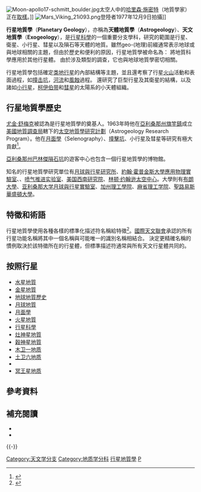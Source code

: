 [[File:Moon-apollo17-schmitt_boulder.jpg|thumb]]太空人中的[[哈里森·施密特|哈里森·施密特]]（地質學家）正在[[月岩|取樣]]。]]
[[File:Mars_Viking_21i093.png|thumb]]登陸者1977年12月9日拍攝]]
{{doubleimage|right|Huygens surface color.jpg|150|Huygens_surface_color_sr.jpg|150|[[ESA|ESA]][[惠更斯號|惠更斯號]]探測器在2005年1月14日登陸[[土衛六|土衛六]]後拍攝的第一張照片—比火星更遠天體表面的唯一圖像。|相同的圖像與對比度增強}}

'''行星地質學'''（'''Planetary Geology'''），亦稱為'''天體地質學'''（'''Astrogeology'''）、'''天文地質學'''（'''Exogeology'''），是[[行星科學|行星科學]]的一個重要分支學科，研究的範圍是行星、衛星、小行星、彗星以及隕石等天體的地質。雖然geo-(地理)前綴通常表示地球或與地球相關的主題，但由於歷史和便利的原因，行星地質學被命名為： 將地質科學應用於其他行星體。 由於涉及類型的調查，它也與地球地質學密切相關。

行星地質學包括確定[[类地行星|类地行星]]的內部結構等主題，並且還考察了行星[[火山|火山]]活動和表面過程，如[[撞击坑|撞击坑]]，[[河流作用|河流]]和[[風蝕|風蝕]]過程。 還研究了巨型行星及其衛星的結構，以及諸如[[小行星|小行星]]，[[柯伊伯带|柯伊伯带]]和[[彗星|彗星]]的太陽系的小天體組織。

== 行星地質學歷史 ==
[[尤金·舒梅克|尤金·舒梅克]]被認為是行星地質學的奠基人。1963年時他在[[亞利桑那州|亞利桑那州]][[弗拉格斯塔夫_(亞利桑那州)|旗竿鎮]]成立[[美國地質調查局|美國地質調查局]]轄下的[[太空地質學研究計劃|太空地質學研究計劃]]（Astrogeology Research Program）。他在[[月面學|月面學]]（Selenography）、[[撞擊坑|撞擊坑]]、小行星及彗星等研究有極大貢獻<ref name=Chapman>{{cite web|last=Chapman|first=Mary G.|title=Gene Shoemaker - Founder of Astrogeology|url=https://astrogeology.usgs.gov/rpif/Gene-Shoemaker|publisher=USGS|accessdate=21 May 2012|archive-date=2018-09-04|archive-url=https://web.archive.org/web/20180904175222/https://astrogeology.usgs.gov/rpif/Gene-Shoemaker|dead-url=no}}</ref>。

[[亞利桑那州|亞利桑那州]][[巴林傑隕石坑|巴林傑隕石坑]]的遊客中心也包含一個行星地質學的博物館。

知名的行星地質學研究單位有[[月球與行星研究所|月球與行星研究所]]、[[約翰·霍普金斯大學應用物理實驗室|約翰·霍普金斯大學應用物理實驗室]]、{{link-en|行星科學研究所|Planetary Science Institute}}、[[喷气推进实验室|喷气推进实验室]]、[[美国西南研究院|美国西南研究院]]、[[林顿·约翰逊太空中心|林顿·约翰逊太空中心]]。大學則有[[布朗大學|布朗大學]]、[[亚利桑那大学|亚利桑那大学]][[月球與行星實驗室|月球與行星實驗室]]、[[加州理工學院|加州理工學院]]、[[麻省理工学院|麻省理工学院]]、[[聖路易斯華盛頓大學|聖路易斯華盛頓大學]]。

== 特徵和術語 ==
{{See also|行星體系命名法}}
行星地質學使用各種各樣的標準化描述符名稱給特徵<ref name=USGS>{{Cite web |url=http://planetarynames.wr.usgs.gov/DescriptorTerms |title=存档副本 |access-date=2017-10-19 |archive-date=2013-12-10 |archive-url=https://web.archive.org/web/20131210035813/http://planetarynames.wr.usgs.gov/DescriptorTerms |dead-url=no }}</ref>。[[國際天文聯會|國際天文聯會]]承認的所有行星功能名稱將其中一個名稱與可能唯一的識別名稱相結合。 決定更精確名稱的慣例取決於該特徵所在的行星體，但標準描述符通常與所有天文行星體共同的。

== 按照行星 ==
{{colbegin}}
* [[水星地質|水星地質]]
* [[金星地質|金星地質]]
* [[地球地質歷史|地球地質歷史]]
* [[月球地質|月球地質]]
* [[月面學|月面學]]
* [[火星地質|火星地質]]
* [[行星科學|行星科學]]
* [[灶神星#地質|灶神星地質]]
* [[穀神星地質|穀神星地質]]
* [[木卫一#結構|木卫一地质]]
* [[土卫六#表面特征|土卫六地质]]
* {{le|冥卫一地质|Geology of Charon}}
* [[冥王星地质|冥王星地质]]
{{colend}}

== 參考資料 ==
{{reflist}}

== 補充閱讀 ==
* {{cite book | author=J. F. Bell III, B. A. Campbell, M. S. Robinson | title=Remote Sensing for the Earth Sciences: Manual of Remote Sensing | publisher=John Wiley & Sons | edition=3rd | year=2004 | url=http://marswatch.tn.cornell.edu/rsm.html | accessdate=2006-08-23 | deadurl=yes | archiveurl=https://web.archive.org/web/20150924053145/http://marswatch.tn.cornell.edu/rsm.html | archivedate=2015-09-24 }}
* {{cite web | last = Roberge | first = Aki | date = 1998-04-21 | url = http://www.dtm.ciw.edu/akir/Seminar/internal.html | title = The Planets After Formation | publisher = Department of Terrestrial Magnetism | accessdate = 2006-08-23 | deadurl = yes | archiveurl = https://web.archive.org/web/20060813092601/http://www.dtm.ciw.edu/akir/Seminar/internal.html | archivedate = 2006-08-13 }}

{{-}}
{{天文學分支}}
{{地質學}}

[[Category:天文学分支|Category:天文学分支]]
[[Category:地质学分科|Category:地质学分科]]
[[Category:行星地質學|]]
[[Category:太空科學|P]]